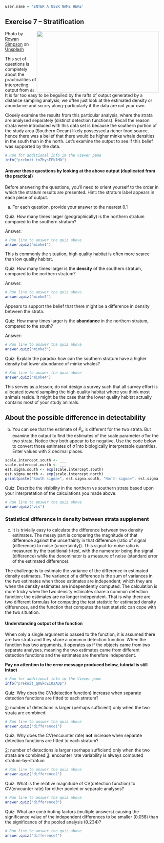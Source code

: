 
```r

user.name = 'ENTER A USER NAME HERE'
```


## Exercise 7 -- Stratification

<img src=https://images.unsplash.com/photo-1603693786247-d70f78921a94?ixid=MXwxMjA3fDB8MHxwaG90by1wYWdlfHx8fGVufDB8fHw%3D&ixlib=rb-1.2.1&auto=format&fit=crop&w=1489&q=80 width=400 height=200 style="float:right">

<p style="text-align:right font-size:80%"><span>Photo by <a href="https://unsplash.com/@nzrhan?utm_source=unsplash&amp;utm_medium=referral&amp;utm_content=creditCopyText">Rowan Simpson</a> on <a href="https://unsplash.com/s/photos/minke-whale?utm_source=unsplash&amp;utm_medium=referral&amp;utm_content=creditCopyText">Unsplash</a></span> </p>

This set of questions is completely about the practicalities of interpreting output from `ds`.  It is far too easy to be beguiled by the rafts of output generated by a distance sampling analysis; we often just look at the estimated density or abundance and scurry along--particularly if the data are not your own.

Closely examine the results from this particular analysis, where the strata are analysed separately (distinct detection functions).  Recall the reason strata were introduced with this data set is because the southern portion of the study area (Southern Ocean) likely possessed a richer food source, hence there was a belief that there would be higher minke whale densities in the south than in the north.  Let's examine the output to see if this belief was supported by the data.

```r
# Run for additional info in the Viewer pane
info("preknit_txZhysEFklMO")
```

#### Answer these questions by looking at the above output (duplicated from the practical)

Before answering the questions, you'll need to orient yourself to the order in which the stratum results are presented.  Hint:  the stratum label appears in each piece of output.

a) For each question, provide your answer to the nearest 0.1


Quiz: How many times larger (geographically) is the northern stratum compared to the southern stratum?

Answer: 

```r
# Run line to answer the quiz above
answer.quiz("minke1")
```

This is commonly the situation, high quality habitat is often more scarce than low quality habitat.



Quiz: How many times larger is the **density** of the southern stratum, compared to the northern stratum?

Answer: 

```r
# Run line to answer the quiz above
answer.quiz("minke2")
```

Appears to support the belief that there might be a difference in density between the strata.


Quiz: How many times larger is the **abundance** in the northern stratum, compared to the south?

Answer: 

```r
# Run line to answer the quiz above
answer.quiz("minke3")
```


Quiz: Explain the paradox how can the southern stratum have a higher density but lower abundance of minke whales?

[1]: detectability differs between strata
[2]: whales from the southern stratum vacation in the northern stratum
[3]: the greater area of the northern stratum compensates for the low whale density
[4]: density is actually the reciprocal of abundance a mathematical paradox

```r
# Run line to answer the quiz above
answer.quiz("minke4")
```

This serves as a lesson; do not design a survey such that all survey effort is allocated toward sampling the high quality habitat where you think most animals reside.  It might be the case that the lower quality habitat actually contains most of your study animals.


## About the possible difference in detectability

b) You can see that the estimate of $\hat{P}_a$ is different for the two strata.  But examine the output to find the estimates of the scale parameter $\hat{\sigma}$ for the two strata.  Notice they both appear to be negative.  Use the code below to convert those estimates of  $\hat{\sigma}$ into biologically interpretable quantities.  Enter values with 2 decimal places.

```r
scale.intercept.south <- ___
scale.intercept.north <- ___
est.sigma.south <- exp(scale.intercept.south)
est.sigma.north <- exp(scale.intercept.north)
print(paste("South sigma=", est.sigma.south, "North sigma=", est.sigma.north))
```


Quiz: Describe the visibility in the northern vs southern strata based upon your interpretation of the calculations you made above.

[1]: larger estimate of sigma in the north implies better visibility in the north
[2]: larger estimate of sigma in the south suggests better visibility in the south
[3]: smaller estimate of sigma in the south implies better visibility in the south

```r
# Run line to answer the quiz above
answer.quiz("vis")
```


### Statistical difference in density between strata supplement

c) It is trivially easy to calculate the difference between two density estimates.  The messy part is comparing the magnitude of that difference against the uncertainty in that difference (ratio of signal (difference) to noise (uncertainty)).  This signal-to-noise ratio is measured by the traditional *t*-test, with the numerator being the signal (difference) while the denominator is a measure of noise (standard error of the estimated difference).

The challenge is to estimate the variance of the  difference in estimated density estimates.  The variance of a difference is the sum of variances in the two estimates when those estimates are independent; which they are when the density estimates are independently computed.  The calculation is more tricky when the two density estimates share a common detection function; the estimates are no longer independent.  That is why there are two different formulas for computing the test statistic for estimated density differences, and the function that computes the test statistic can cope with the two situation.

#### Understanding output of the function

When only a single argument is passed to the function, it is assumed there are two strata and they share a common detection function. When the function has two arguments, it operates as if the objects came from two separate analyses, meaning the two estimates came from different detection functions and the estimates are therefore independent.

**Pay no attention to the error message produced below, tutorial is still intact**

```r
# Run for additional info in the Viewer pane
info("preknit_qOGkdEiOzADp")
```


Quiz: Why does the CV(detection function) increase when separate detection functions are fitted to each stratum?

[1]: estimated difference in density is larger when separate detection functions are fitted
[2]: number of detections is larger (perhaps sufficient) only when the two strata are combined

```r
# Run line to answer the quiz above
answer.quiz("difference1")
```


Quiz: Why does the CV(encounter rate) **not** increase when separate detection functions are fitted to each stratum?

[1]: estimated difference in density is larger when separate detection functions are fitted
[2]: number of detections is larger (perhaps sufficient) only when the two strata are combined
[3]: encounter rate variability is always computed stratum-by-stratum

```r
# Run line to answer the quiz above
answer.quiz("difference2")
```


Quiz: What is the relative magnitude of CV(detection function) to CV(encounter rate) for either pooled or separate analyses?

[1]: cv(encounter rate) is half cv(detection function)
[2]: cv(encounter rate) roughly equal cv(detection function)
[3]: cv(encounter rate) is double cv(detection function)

```r
# Run line to answer the quiz above
answer.quiz("difference3")
```



Quiz: What are contributing factors (multiple answers) causing the significance value of the independent differences to be smaller (0.058) than the significance of the pooled analysis (0.234)?

[1]: greater variability in encounter rate
[2]: greater uncertainty in detection function
[3]: greater difference in shapes of detection functions
[4]: expanded difference in the stratum-specific density estimates
[5]: loss of degrees of freedom in the test statistic

```r
# Run line to answer the quiz above
answer.quiz("difference4")
```



